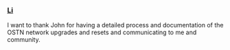 ### [Li](https://www.linkedin.com/in/lijiang2087/)

I want to thank John for having a detailed process and documentation of the OSTN network upgrades and resets and communicating to me and community.
